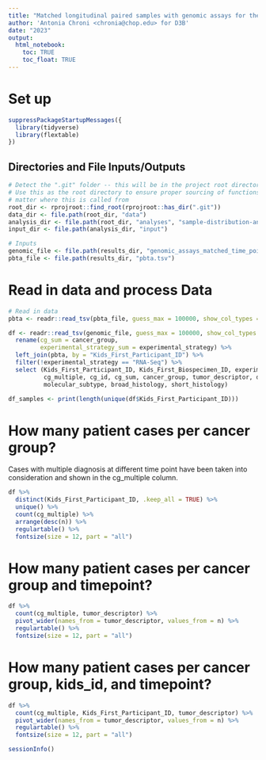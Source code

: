 ```yaml
---
title: "Matched longitudinal paired samples with genomic assays for the PBTA Cohort"
author: 'Antonia Chroni <chronia@chop.edu> for D3B'
date: "2023"
output:
  html_notebook:
    toc: TRUE
    toc_float: TRUE
---
```


# Set up
```r
suppressPackageStartupMessages({
  library(tidyverse)
  library(flextable)
})
```

## Directories and File Inputs/Outputs
```r
# Detect the ".git" folder -- this will be in the project root directory.
# Use this as the root directory to ensure proper sourcing of functions no
# matter where this is called from
root_dir <- rprojroot::find_root(rprojroot::has_dir(".git"))
data_dir <- file.path(root_dir, "data")
analysis_dir <- file.path(root_dir, "analyses", "sample-distribution-analysis")
input_dir <- file.path(analysis_dir, "input")

# Inputs
genomic_file <- file.path(results_dir, "genomic_assays_matched_time_points.tsv")
pbta_file <- file.path(results_dir, "pbta.tsv")
```

# Read in data and process Data
```r
# Read in data
pbta <- readr::read_tsv(pbta_file, guess_max = 100000, show_col_types = FALSE) 

df <- readr::read_tsv(genomic_file, guess_max = 100000, show_col_types = FALSE) %>%
  rename(cg_sum = cancer_group,
         experimental_strategy_sum = experimental_strategy) %>% 
  left_join(pbta, by = "Kids_First_Participant_ID") %>% 
  filter(!experimental_strategy == "RNA-Seq") %>% 
  select (Kids_First_Participant_ID, Kids_First_Biospecimen_ID, experimental_strategy,
          cg_multiple, cg_id, cg_sum, cancer_group, tumor_descriptor, descriptors, primary_site,
          molecular_subtype, broad_histology, short_histology) 

df_samples <- print(length(unique(df$Kids_First_Participant_ID)))
```

# How many patient cases per cancer group?
Cases with multiple diagnosis at different time point have been taken into consideration and shown in the cg_multiple column.

```r
df %>%
  distinct(Kids_First_Participant_ID, .keep_all = TRUE) %>% 
  unique() %>% 
  count(cg_multiple) %>%
  arrange(desc(n)) %>% 
  regulartable() %>%
  fontsize(size = 12, part = "all")
```

# How many patient cases per cancer group and timepoint?

```r
df %>%
  count(cg_multiple, tumor_descriptor) %>%
  pivot_wider(names_from = tumor_descriptor, values_from = n) %>% 
  regulartable() %>%
  fontsize(size = 12, part = "all")
```

# How many patient cases per cancer group, kids_id, and timepoint?

```r
df %>%
  count(cg_multiple, Kids_First_Participant_ID, tumor_descriptor) %>%
  pivot_wider(names_from = tumor_descriptor, values_from = n) %>% 
  regulartable() %>%
  fontsize(size = 12, part = "all")
``` 


```r
sessionInfo()
```
  
  